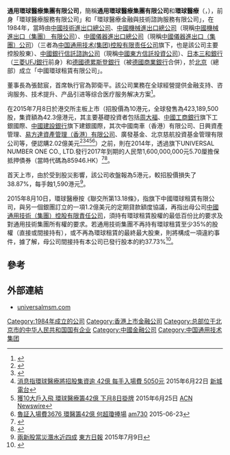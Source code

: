 '''通用環球醫療集團有限公司'''，簡稱'''通用環球醫療集團有限公司'''和'''環球醫療'''（'''{{lang-en|GENERTEC UNIVERSAL MEDICAL  GROUP   COMPANY LIMITED }}'''，{{hkex|2666}}），前身「環球醫療服務有限公司」和「環球醫療金融與技術諮詢服務有限公司」，在1984年，當時由[[中國技術進出口總公司|中國技術進出口總公司]]、[[中國機械進出口總公司|中國機械進出口總公司]]（現稱[[中國機械進出口（集團）_有限公司|中國機械進出口（集團） 有限公司]]）、[[中國儀器進出口總公司|中國儀器進出口總公司]]（現稱[[中國儀器進出口（集團）公司|中國儀器進出口（集團）公司]]）（三者為[[中国通用技术(集团)控股有限责任公司|中国通用技术(集团)控股有限责任公司]]旗下，也是該公司主要控股股東）、[[中國銀行信託諮詢公司|中國銀行信託諮詢公司]]（現稱[[中國東方信託投資公司|中國東方信託投資公司]]）、[[日本|日本]][[三和銀行|三和銀行]]（[[三菱UFJ銀行|三菱UFJ銀行]]前身）和[[德國|德國]][[德累斯登銀行|德累斯登銀行]]（被[[德國商業銀行|德國商業銀行]]合併），於[[北京|北京]]（總部）成立「中國環球租賃有限公司」。

董事長為張懿宸，首席執行官為郭衛平。該公司業務在全球經營提供金融支持、咨询服务、技术提升、产品引进等综合医疗服务解决方案<ref>{{Cite web |url=http://www.universalmsm.com/aboutc.aspx?xid=1&id=153 |title=環球醫療金融與技術諮詢服務有限公司簡介 |access-date=2015-06-29 |archive-url=https://web.archive.org/web/20150628034657/http://www.universalmsm.com/aboutc.aspx?xid=1&id=153 |archive-date=2015-06-28 |dead-url=yes }}</ref>。

在2015年7月8日於港交所主板上市（招股價為10港元，全球發售為423,189,500股，集資額為42.3億港元，其主要基礎投資者包括[[周大福|周大福]]、[[中國工商銀行|中國工商銀行]]旗下工銀國際、[[中國建設銀行|中國建設銀行]]旗下建銀國際，其次中國南車（香港）有限公司、日興資產管理、[[易方達資產管理（香港）有限公司|易方達資產管理（香港）有限公司]]、廣發基金、北京慈航投資基金管理有限公司等，便認購2.02億美元<ref>{{Cite web |url=http://www.hkexnews.hk/listedco/listconews/SEHK/2015/0624/LTN20150624038_C.pdf |title=環球醫療金融與技術諮詢服務有限公司招股資料 |access-date=2015-06-29 |archive-date=2020-11-27 |archive-url=https://web.archive.org/web/20201127231344/https://www1.hkexnews.hk/listedco/listconews/sehk/2015/0624/ltn20150624038_c.pdf |dead-url=no }}</ref><ref>{{Cite web |url=http://www.hkexnews.hk/listedco/listconews/SEHK/2015/0624/LTN20150624036_C.pdf |title=環球醫療金融與技術諮詢服務有限公司招股通告 |access-date=2015-06-29 |archive-date=2019-12-07 |archive-url=https://web.archive.org/web/20191207025951/https://www1.hkexnews.hk/listedco/listconews/sehk/2015/0624/ltn20150624036_c.pdf |dead-url=no }}</ref><ref>[http://www.metroradio.com.hk/news/default.aspx?NewsID=20150622235339 消息指環球醫療將招股集資逾 42億 每手入場費 5050元] {{Wayback|url=http://www.metroradio.com.hk/news/default.aspx?NewsID=20150622235339 |date=20210123213043 }}2015年6月22日 [[新城電台|新城電台]]</ref><ref>[http://ct.acnnewswire.com/article.asp?art_id=23388 獲10大戶入飛 環球醫療籌42億 下月8日掛牌] {{Wayback|url=http://ct.acnnewswire.com/article.asp?art_id=23388 |date=20190924041339 }}2015年6月25日 [[ACN_Newswire|ACN Newswire]]</ref><ref>[http://www.am730.com.hk/article-269811 魯証入場費3676 環醫籌42億 何超瓊捧場] {{Wayback|url=http://www.am730.com.hk/article-269811 |date=20150707215557 }}[[am730|am730]] 2015-06-23</ref>）之前，則在2014年，透過旗下UNIVERSAL NUMBER ONE CO., LTD.發行2017年到期的人民幣1,600,000,000元5.70厘擔保抵押債券（當時代碼為85946.HK）<REF>
{{Cite web |url=http://www.hkexnews.hk/listedco/listconews/SEHK/2014/0129/LTN20140129216_C.pdf |title=發行債券通告 |access-date=2015-06-29 |archive-date=2019-11-11 |archive-url=https://web.archive.org/web/20191111212425/https://www1.hkexnews.hk/listedco/listconews/sehk/2014/0129/ltn20140129216_c.pdf |dead-url=no }}
</REF><REF>
{{Cite web |url=http://www.hkexnews.hk/listedco/listconews/sehk/2015/0611/LTN20150611658_C.pdf |title=發行債券更名通告 |access-date=2015-06-29 |archive-date=2019-12-07 |archive-url=https://web.archive.org/web/20191207183754/https://www1.hkexnews.hk/listedco/listconews/sehk/2015/0611/ltn20150611658_c.pdf |dead-url=no }}
</REF>。

首天上市，由於受到股災影響，該公司收盤報為5港元，較招股價損失了38.87%，每手蝕1,590港元<ref>[http://orientaldaily.on.cc/cnt/finance/20150709/00202_010.html 兩新股當災潛水近四成] {{Wayback|url=http://orientaldaily.on.cc/cnt/finance/20150709/00202_010.html |date=20191113111308 }}[[東方日報|東方日報]] 2015年7月9日</ref>。

2015年8月10日，環球醫療按《聯交所第13.18條》，指旗下中國環球租賃有限公司，與另一個銀團訂立的一項1.2億美元的定期貸款額度協議，再指出母公司[[中國通用技術（集團）控股有限責任公司|中國通用技術（集團）控股有限責任公司]]，須持有環球租賃股權的最低百份比的要求及對通用技術集團所有權的要求。若通用技術集團不再持有環球租賃至少35%的股權（直接或間接持有），或不再為環球租賃的最終最大股東，則將構成一項違約事件，據了解，母公司間接持有本公司已發行股本的約37.73%<ref>{{Cite web |url=http://www.hkexnews.hk/listedco/listconews/SEHK/2015/0813/LTN20150813146_C.pdf |title=根 據 上 市 規 則 第13.18條 作 出 的 公 告 |access-date=2015-09-09 |archive-date=2019-11-05 |archive-url=https://web.archive.org/web/20191105090314/https://www1.hkexnews.hk/listedco/listconews/sehk/2015/0813/ltn20150813146_c.pdf |dead-url=no }}</ref>。

==參考==
{{REFLIST}}

==外部連結==
*[http://www.universalmsm.com/ universalmsm.com] {{Wayback|url=http://www.universalmsm.com/ |date=20200627133727 }}

[[Category:1984年成立的公司|Category:1984年成立的公司]]
[[Category:香港上市金融公司|Category:香港上市金融公司]]
[[Category:总部位于北京市的中华人民共和国国有企业|Category:总部位于北京市的中华人民共和国国有企业]]
[[Category:中國金融公司|Category:中國金融公司]]
[[Category:中国通用技术集团|Category:中国通用技术集团]]